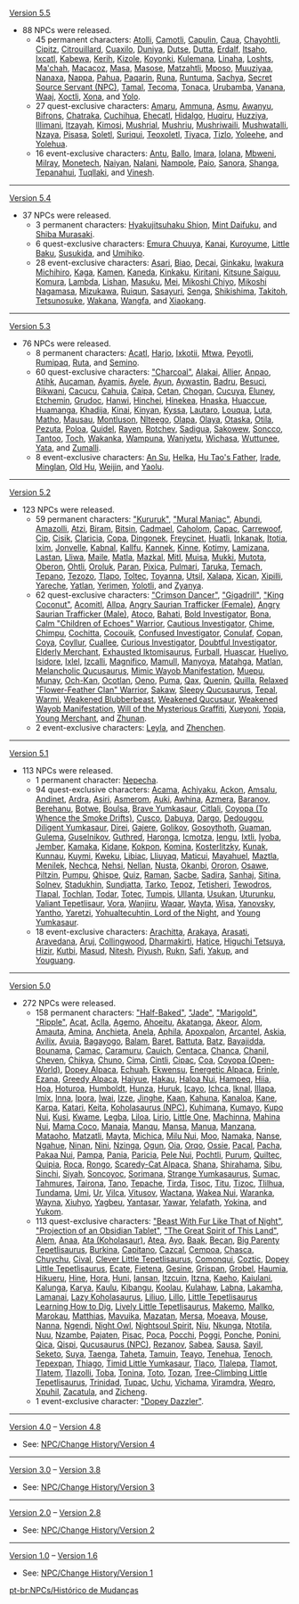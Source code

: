 {{Change History/Header}}
[[Version 5.5]]
* 88 NPCs were released.
** 45 permanent characters: [[Atolli]], [[Camotli]], [[Capulin]], [[Caua]], [[Chayohtli]], [[Cipitz]], [[Citrouillard]], [[Cuaxilo]], [[Duniya]], [[Dutse]], [[Dutta]], [[Erdalf]], [[Itsaho]], [[Ixcatl]], [[Kabewa]], [[Kerih]], [[Kizole]], [[Koyonki]], [[Kulemana]], [[Linaha]], [[Loshts]], [[Ma'chah]], [[Macacoz]], [[Masa]], [[Masose]], [[Matzahtli]], [[Mposo]], [[Muuziyaa]], [[Nanaxa]], [[Nappa]], [[Pahua]], [[Paqarin]], [[Runa]], [[Runtuma]], [[Sachya]], [[Secret Source Servant (NPC)]], [[Tamal]], [[Tecoma]], [[Tonaca]], [[Urubamba]], [[Vanana]], [[Waaj]], [[Xoctli]], [[Xona]], and [[Yolo]].
** 27 quest-exclusive characters: [[Amaru]], [[Ammuna]], [[Asmu]], [[Awanyu]], [[Bifrons]], [[Chatraka]], [[Cuchihua]], [[Ehecatl]], [[Hidalgo]], [[Huqiru]], [[Huzziya]], [[Illimani]], [[Itzayah]], [[Kimosi]], [[Mushrial]], [[Mushriu]], [[Mushriwaili]], [[Mushwatalli]], [[Nzaya]], [[Pisasa]], [[Soletl]], [[Suriqui]], [[Teoxoletl]], [[Tiyaca]], [[Tizlo]], [[Yoleehe]], and [[Yolehua]].
** 16 event-exclusive characters: [[Antu]], [[Ballo]], [[Imara]], [[Iolana]], [[Mbweni]], [[Milray]], [[Monetech]], [[Naiyan]], [[Nalani]], [[Nampole]], [[Paio]], [[Sanora]], [[Shanga]], [[Tepanahui]], [[Tuqllaki]], and [[Vinesh]].
----
[[Version 5.4]]
* 37 NPCs were released.
** 3 permanent characters: [[Hyakujitsuhaku Shion]], [[Mint Daifuku]], and [[Shiba Murasaki]].
** 6 quest-exclusive characters: [[Emura Chuuya]], [[Kanai]], [[Kuroyume]], [[Little Baku]], [[Susukida]], and [[Umihiko]].
** 28 event-exclusive characters: [[Asari]], [[Biao]], [[Decai]], [[Ginkaku]], [[Iwakura Michihiro]], [[Kaga]], [[Kamen]], [[Kaneda]], [[Kinkaku]], [[Kiritani]], [[Kitsune Saiguu]], [[Komura]], [[Lambda]], [[Lishan]], [[Masuku]], [[Mei]], [[Mikoshi Chiyo]], [[Mikoshi Nagamasa]], [[Mizukawa]], [[Ruiqun]], [[Sasayuri]], [[Senga]], [[Shikishima]], [[Takitoh]], [[Tetsunosuke]], [[Wakana]], [[Wangfa]], and [[Xiaokang]].
----
[[Version 5.3]]
* 76 NPCs were released.
** 8 permanent characters: [[Acatl]], [[Harjo]], [[Ixkotii]], [[Mtwa]], [[Peyotli]], [[Rumipaq]], [[Ruta]], and [[Semino]].
** 60 quest-exclusive characters: [["Charcoal"]], [[Alakai]], [[Allier]], [[Anpao]], [[Atihk]], [[Aucaman]], [[Ayamis]], [[Ayele]], [[Ayun]], [[Aywastin]], [[Badru]], [[Besuci]], [[Bikwani]], [[Cacucu]], [[Cahuia]], [[Caipa]], [[Cetan]], [[Chogan]], [[Cucuya]], [[Eluney]], [[Etchemin]], [[Grudoc]], [[Hanwi]], [[Hinchei]], [[Hinekea]], [[Hnaska]], [[Huaccue]], [[Huamanga]], [[Khadija]], [[Kinai]], [[Kinyan]], [[Kyssa]], [[Lautaro]], [[Louqua]], [[Luta]], [[Matho]], [[Mausau]], [[Montluson]], [[Nlteego]], [[Olapa]], [[Olaya]], [[Otaska]], [[Otila]], [[Pezuta]], [[Poloa]], [[Quidel]], [[Rayen]], [[Rotchev]], [[Sadigua]], [[Sakowew]], [[Soncco]], [[Tantoo]], [[Toch]], [[Wakanka]], [[Wampuna]], [[Waniyetu]], [[Wichasa]], [[Wuttunee]], [[Yata]], and [[Zumalli]].
** 8 event-exclusive characters: [[An Su]], [[Helka]], [[Hu Tao's Father]], [[Irade]], [[Minglan]], [[Old Hu]], [[Weijin]], and [[Yaolu]].
----
[[Version 5.2]]
* 123 NPCs were released.
** 59 permanent characters: [["Kururuk"]], [["Mural Maniac"]], [[Abundi]], [[Amazolli]], [[Atzi]], [[Biram]], [[Bitsin]], [[Cadmael]], [[Caholom]], [[Capac]], [[Carrewoof]], [[Cip]], [[Cisik]], [[Claricia]], [[Copa]], [[Dingonek]], [[Freycinet]], [[Huatli]], [[Inkanak]], [[Itotia]], [[Ixim]], [[Jonvelle]], [[Kabnal]], [[Kallfu]], [[Kannek]], [[Kinne]], [[Kotimy]], [[Lamizana]], [[Lastan]], [[Lliwa]], [[Maile]], [[Matla]], [[Mazkal]], [[Mitl]], [[Muisa]], [[Mukki]], [[Mutota]], [[Oberon]], [[Ohtli]], [[Oroluk]], [[Paran]], [[Pixica]], [[Pulmari]], [[Taruka]], [[Temach]], [[Tepano]], [[Tezozo]], [[Tlapo]], [[Toltec]], [[Toyanna]], [[Utsil]], [[Xalapa]], [[Xican]], [[Xipilli]], [[Yareche]], [[Yatlan]], [[Yerimen]], [[Yolotli]], and [[Zyanya]].
** 62 quest-exclusive characters: [["Crimson Dancer"]], [["Gigadrill"]], [["King Coconut"]], [[Acomitl]], [[Allpa]], [[Angry Saurian Trafficker (Female)]], [[Angry Saurian Trafficker (Male)]], [[Atoco]], [[Bahati]], [[Bold Investigator]], [[Bona]], [[Calm "Children of Echoes" Warrior]], [[Cautious Investigator]], [[Chime]], [[Chimpu]], [[Cochitta]], [[Cocouik]], [[Confused Investigator]], [[Conulaf]], [[Copan]], [[Coya]], [[Coyllur]], [[Cuallee]], [[Curious Investigator]], [[Doubtful Investigator]], [[Elderly Merchant]], [[Exhausted Iktomisaurus]], [[Furball]], [[Huascar]], [[Hueliyo]], [[Isidore]], [[Ixlel]], [[Izcalli]], [[Magnifico]], [[Mamull]], [[Manyoya]], [[Matahga]], [[Matlan]], [[Melancholic Qucusaurus]], [[Mimic Wayob Manifestation]], [[Muepu]], [[Munay]], [[Och-Kan]], [[Ocotlan]], [[Oeno]], [[Puma]], [[Qax]], [[Quenin]], [[Quilla]], [[Relaxed "Flower-Feather Clan" Warrior]], [[Sakaw]], [[Sleepy Qucusaurus]], [[Tepal]], [[Warmi]], [[Weakened Blubberbeast]], [[Weakened Qucusaur]], [[Weakened Wayob Manifestation]], [[Will of the Mysterious Graffiti]], [[Xueyoni]], [[Yopia]], [[Young Merchant]], and [[Zhunan]].
** 2 event-exclusive characters: [[Leyla]], and [[Zhenchen]].
----
[[Version 5.1]]
* 113 NPCs were released.
** 1 permanent character: [[Nepecha]].
** 94 quest-exclusive characters: [[Acama]], [[Achiyaku]], [[Ackon]], [[Amsalu]], [[Andinet]], [[Ardra]], [[Asiri]], [[Asmerom]], [[Auki]], [[Awhina]], [[Azmera]], [[Baranov]], [[Berehanu]], [[Botwe]], [[Boulsa]], [[Brave Yumkasaur]], [[Citlali]], [[Coyopa (To Whence the Smoke Drifts)]], [[Cusco]], [[Dabuya]], [[Dargo]], [[Dedougou]], [[Diligent Yumkasaur]], [[Direi]], [[Gajere]], [[Golikov]], [[Gosoythoth]], [[Guaman]], [[Gulema]], [[Guselnikov]], [[Guthred]], [[Haronga]], [[Icmotza]], [[Iengu]], [[Ixtli]], [[Iyoba]], [[Jember]], [[Kamaka]], [[Kidane]], [[Kokpon]], [[Komina]], [[Kosterlitzky]], [[Kunak]], [[Kunnau]], [[Kuymi]], [[Kweku]], [[Libiac]], [[Lliuyaq]], [[Maticui]], [[Mayahuel]], [[Maztla]], [[Menilek]], [[Nechca]], [[Nehsi]], [[Nellan]], [[Nusta]], [[Okanbi]], [[Ororon]], [[Osawe]], [[Piltzin]], [[Pumpu]], [[Qhispe]], [[Quiz]], [[Raman]], [[Sacbe]], [[Sadira]], [[Sanhaj]], [[Sitina]], [[Solnev]], [[Stadukhin]], [[Sundjatta]], [[Tarko]], [[Tepoz]], [[Tetisheri]], [[Tewodros]], [[Tlapal]], [[Tochlan]], [[Todar]], [[Totec]], [[Tumpis]], [[Ullanta]], [[Usukan]], [[Uturunku]], [[Valiant Tepetlisaur]], [[Vora]], [[Wanjiru]], [[Waqar]], [[Wayta]], [[Wisa]], [[Yanovsky]], [[Yantho]], [[Yaretzi]], [[Yohualtecuhtin, Lord of the Night]], and [[Young Yumkasaur]].
** 18 event-exclusive characters: [[Arachitta]], [[Arakaya]], [[Arasati]], [[Aravedana]], [[Aruj]], [[Collingwood]], [[Dharmakirti]], [[Hatice]], [[Higuchi Tetsuya]], [[Hizir]], [[Kutbi]], [[Masud]], [[Nitesh]], [[Piyush]], [[Rukn]], [[Safi]], [[Yakup]], and [[Youguang]].
----
[[Version 5.0]]
* 272 NPCs were released.
** 158 permanent characters: [["Half-Baked"]], [["Jade"]], [["Marigold"]], [["Ripple"]], [[Acat]], [[Aclla]], [[Agemo]], [[Ahoeitu]], [[Akatanga]], [[Akeor]], [[Alom]], [[Amauta]], [[Amina]], [[Anchieta]], [[Anela]], [[Aphila]], [[Apoxpalon]], [[Arcantel]], [[Askia]], [[Avilix]], [[Avuia]], [[Bagayogo]], [[Balam]], [[Baret]], [[Battuta]], [[Batz]], [[Bayajidda]], [[Bounama]], [[Camac]], [[Caramuru]], [[Cauich]], [[Centaca]], [[Chanca]], [[Chanil]], [[Cheven]], [[Chikya]], [[Chuno]], [[Cima]], [[Cintli]], [[Cipac]], [[Coa]], [[Coyopa (Open-World)]], [[Dopey Alpaca]], [[Echuah]], [[Ekwensu]], [[Energetic Alpaca]], [[Erinle]], [[Ezana]], [[Greedy Alpaca]], [[Haiyue]], [[Hakau]], [[Haloa Nui]], [[Hampeq]], [[Hiia]], [[Hoa]], [[Hoturoa]], [[Humboldt]], [[Hunza]], [[Huruk]], [[Icayo]], [[Ichca]], [[Iknal]], [[Illapa]], [[Imix]], [[Inna]], [[Ipora]], [[Iwai]], [[Izze]], [[Jinghe]], [[Kaan]], [[Kahuna]], [[Kanaloa]], [[Kane]], [[Karpa]], [[Katari]], [[Keita]], [[Koholasaurus (NPC)]], [[Kuhimana]], [[Kumayo]], [[Kupo Nui]], [[Kusi]], [[Kwame]], [[Legba]], [[Liloa]], [[Lirio]], [[Little One]], [[Machinna]], [[Mahina Nui]], [[Mama Coco]], [[Manaia]], [[Manqu]], [[Mansa]], [[Manua]], [[Manzana]], [[Mataoho]], [[Matzatli]], [[Mayta]], [[Michica]], [[Milu Nui]], [[Moo]], [[Namaka]], [[Nanse]], [[Ngahue]], [[Ninan]], [[Nini]], [[Nzinga]], [[Ogun]], [[Oia]], [[Orqo]], [[Ossie]], [[Pacal]], [[Pacha]], [[Pakaa Nui]], [[Pampa]], [[Pania]], [[Paricia]], [[Pele Nui]], [[Pochtli]], [[Purum]], [[Quiltec]], [[Quipia]], [[Roca]], [[Rongo]], [[Scaredy-Cat Alpaca]], [[Shana]], [[Shirahama]], [[Sibu]], [[Sinchi]], [[Siyah]], [[Soncoyoc]], [[Sorimana]], [[Strange Yumkasaurus]], [[Sumac]], [[Tahmures]], [[Tairona]], [[Tano]], [[Tepache]], [[Tirda]], [[Tisoc]], [[Titu]], [[Tizoc]], [[Tlilhua]], [[Tundama]], [[Umi]], [[Ur]], [[Vilca]], [[Vitusov]], [[Wactana]], [[Wakea Nui]], [[Waranka]], [[Wayna]], [[Xiuhyo]], [[Yagbeu]], [[Yantasar]], [[Yawar]], [[Yelafath]], [[Yokina]], and [[Yukom]].
** 113 quest-exclusive characters: [["Beast With Fur Like That of Night"]], [["Projection of an Obsidian Tablet"]], [["The Great Spirit of This Land"]], [[Alem]], [[Anaa]], [[Ata (Koholasaur)]], [[Atea]], [[Ayo]], [[Baak]], [[Becan]], [[Big Parenty Tepetlisaurus]], [[Burkina]], [[Capitano]], [[Cazcal]], [[Cempoa]], [[Chasca]], [[Chuychu]], [[Cival]], [[Clever Little Tepetlisaurus]], [[Comonqui]], [[Coztic]], [[Dopey Little Tepetlisaurus]], [[Ecate]], [[Fietena]], [[Gesine]], [[Grispan]], [[Grobel]], [[Haumia]], [[Hikueru]], [[Hine]], [[Hora]], [[Huni]], [[Iansan]], [[Itzcuin]], [[Itzna]], [[Kaeho]], [[Kaiulani]], [[Kalunga]], [[Karya]], [[Kaulu]], [[Kibangu]], [[Koolau]], [[Kulahaw]], [[Labna]], [[Lakamha]], [[Lamanai]], [[Lazy Koholasaurus]], [[Liliuo]], [[Lillo]], [[Little Tepetlisaurus Learning How to Dig]], [[Lively Little Tepetlisaurus]], [[Makemo]], [[Mallko]], [[Marokau]], [[Matthias]], [[Mavuika]], [[Mazatan]], [[Mersa]], [[Moeava]], [[Mouse]], [[Nanna]], [[Ngendi]], [[Night Owl]], [[Nightsoul Spirit]], [[Niu]], [[Nkunga]], [[Ntotila]], [[Nuu]], [[Nzambe]], [[Pajaten]], [[Pisac]], [[Poca]], [[Pocchi]], [[Poggi]], [[Ponche]], [[Ponini]], [[Qica]], [[Qispi]], [[Qucusaurus (NPC)]], [[Rezanov]], [[Sabea]], [[Sausa]], [[Sayil]], [[Seketo]], [[Suya]], [[Taenga]], [[Taheta]], [[Tamuin]], [[Teayo]], [[Tenehua]], [[Tenoch]], [[Tepexpan]], [[Thiago]], [[Timid Little Yumkasaur]], [[Tlaco]], [[Tlalepa]], [[Tlamot]], [[Tlatem]], [[Tlazolli]], [[Toba]], [[Tonina]], [[Toto]], [[Tozan]], [[Tree-Climbing Little Tepetlisaurus]], [[Trinidad]], [[Tupac]], [[Uchu]], [[Vichama]], [[Viramdra]], [[Weqro]], [[Xpuhil]], [[Zacatula]], and [[Zicheng]].
** 1 event-exclusive character: [["Dopey Dazzler"]].
----
[[Version 4.0]] &ndash; [[Version 4.8]]
* See: [[NPC/Change History/Version 4]]
----
[[Version 3.0]] &ndash; [[Version 3.8]]
* See: [[NPC/Change History/Version 3]]
----
[[Version 2.0]] &ndash; [[Version 2.8]]
* See: [[NPC/Change History/Version 2]]
----
[[Version 1.0]] &ndash; [[Version 1.6]]
* See: [[NPC/Change History/Version 1]]
<noinclude>


[[pt-br:NPCs/Histórico de Mudanças]]
</noinclude>